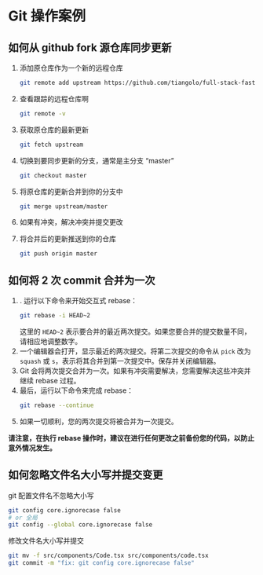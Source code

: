 # Git 操作案例

## 如何从 github fork 源仓库同步更新

1. 添加原仓库作为一个新的远程仓库

   ```bash
   git remote add upstream https://github.com/tiangolo/full-stack-fastapi-postgresql.git
   ```

2. 查看跟踪的远程仓库啊

   ```bash
   git remote -v
   ```

3. 获取原仓库的最新更新

   ```bash
   git fetch upstream
   ```

4. 切换到要同步更新的分支，通常是主分支 “master”

   ```bash
   git checkout master
   ```

5. 将原仓库的更新合并到你的分支中

   ```bash
   git merge upstream/master
   ```

6. 如果有冲突，解决冲突并提交更改
7. 将合并后的更新推送到你的仓库

   ```bash
   git push origin master
   ```

## 如何将 2 次 commit 合并为一次

1. . 运行以下命令来开始交互式 rebase：
   ```bash
   git rebase -i HEAD~2
   ```
   这里的 `HEAD~2` 表示要合并的最近两次提交。如果您要合并的提交数量不同，请相应地调整数字。
2. 一个编辑器会打开，显示最近的两次提交。将第二次提交的命令从 `pick` 改为 `squash` 或 `s`，表示将其合并到第一次提交中。保存并关闭编辑器。
3. Git 会将两次提交合并为一次。如果有冲突需要解决，您需要解决这些冲突并继续 rebase 过程。
4. 最后，运行以下命令来完成 rebase：
   ```bash
   git rebase --continue
   ```
5. 如果一切顺利，您的两次提交将被合并为一次提交。

**请注意，在执行 rebase 操作时，建议在进行任何更改之前备份您的代码，以防止意外情况发生。**

## 如何忽略文件名大小写并提交变更

git 配置文件名不忽略大小写

```bash
git config core.ignorecase false
# or 全局
git config --global core.ignorecase false
```

修改文件名大小写并提交

```bash
git mv -f src/components/Code.tsx src/components/code.tsx
git commit -m "fix: git config core.ignorecase false"
```
